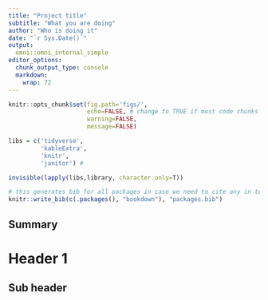```yaml
---
title: "Project title"
subtitle: "What you are doing"
author: "Who is doing it"
date: "`r Sys.Date()`"
output:
  omni::omni_internal_simple
editor_options: 
  chunk_output_type: console
  markdown: 
    wrap: 72
---
```


```r
knitr::opts_chunk$set(fig.path='figs/',
                      echo=FALSE, # change to TRUE if most code chunks should knit to report 
                      warning=FALSE, 
                      message=FALSE)
```

```r

libs = c('tidyverse',
         'kableExtra',
         'knitr',
         'janitor') # 

invisible(lapply(libs,library, character.only=T))

# this generates bib for all packages in case we need to cite any in text -  
knitr::write_bib(c(.packages(), "bookdown"), "packages.bib")

```

## Summary

# Header 1


## Sub header 
